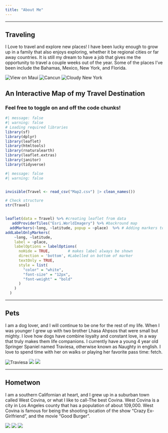 ```yaml
---
title: "About Me"
---
```


------------------------------------------------------------------------

## Traveling

I Love to travel and explore new places! I have been lucky enough to grow up in a family that also enjoys exploring, whether it be regional cities or far away countries. It is still my dream to have a job that gives me the opportunity to travel a couple weeks out of the year. Some of the places I've been include the Bahamas, Mexico, New York, and Florida.

![View on Maui](images/HawaiiT.png) ![Cancun](images/CancunT.png) ![Cloudy New York](images/NYT.png)

## An Interactive Map of my Travel Destination

### Feel free to toggle on and off the code chunks!

```r
#| message: false
#| warning: false  
# Loading required libraries
library(sf)             
library(dplyr)         
library(leaflet)        
library(htmltools)      
library(rnaturalearth)  
library(leaflet.extras) 
library(janitor)
library(tidyverse)
```

```r
#| message: false
#| warning: false


invisible(Travel <- read_csv("Map2.csv") |> clean_names())

# Check structure
str(Travel)


leaflet(data = Travel) %>% #creating leaflet from data 
   addProviderTiles("Esri.WorldImagery") %>% #backround map 
  addMarkers(~long, ~latitude, popup = ~place)  %>% # Adding markers to locations 
addLabelOnlyMarkers(
    ~long, ~latitude,
    label = ~place,
    labelOptions = labelOptions(
      noHide = TRUE,        # makes label always be shown
      direction = 'bottom', #Labelled on bottom of marker
      textOnly = TRUE,
      style = list(
        "color" = "white",
        "font-size" = "12px",
        "font-weight" = "bold"
      )
    )
  )

```

------------------------------------------------------------------------

## Pets

I am a dog lover, and I will continue to be one for the rest of my life. When I was younger I grew up with two brother Lhasa Ahpsos that were small but mighty. I love how dogs have combine loyalty and constant love, in a way that truly makes them life companions. I currently have a young 4 year old Springer Spaniel named Traviesa, otherwise known as Naughty in english. I love to spend time with her on walks or playing her favorite pass time: fetch.

![Traviesa](images/Truff1.png) ![](images/Truff2.png) ![](images/Truff3.png)

------------------------------------------------------------------------

## Hometwon

I am a southern Californian at heart, and I grew up in a suburban town called West Covina, or what I like to call-The best Covina. West Covina is a city in Los Angeles county that has a population of about 109,000. West Covina is famous for being the shooting location of the show "Crazy Ex-Girlfriend", and the movie "Good Burger".

![](images/WC1.png) ![](images/WC2.png) ![](images/WC3.png)
